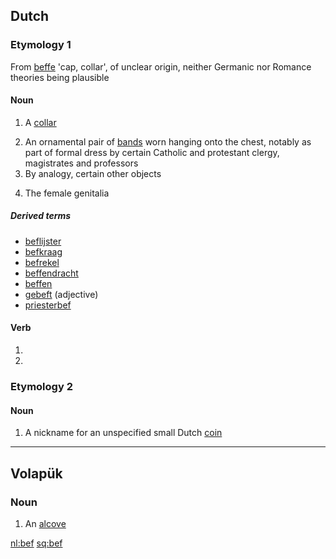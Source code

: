 {{also|BEF|B.E.F.|B. E. F.}}
==Dutch==

===Etymology 1===
From {{etyl|dum|nl}} [[beffe]] 'cap, collar', of unclear origin, neither Germanic nor Romance theories being plausible

====Noun====
{{nl-noun|beffen}}

# {{archaic}} A [[collar]]
# An ornamental pair of [[band]]s worn hanging onto the chest, notably as part of formal dress by certain Catholic and protestant clergy, magistrates and professors
# By analogy, certain other objects
# {{slang}} The female genitalia

=====Derived terms=====
* [[beflijster]] {{m}}
* [[befkraag]]
* [[befrekel]] {{m}}
* [[beffendracht]]
* [[beffen]]
* [[gebeft]] (adjective)
* [[priesterbef]]

====Verb====
{{infl|nl}}

# {{nl-verb-form|p=1|n=sg|t=pres|m=ind|beffen}}
# {{nl-verb-form|m=imp|beffen}}

===Etymology 2===

====Noun====
{{nl-noun|beffen}}

# A nickname for an unspecified small Dutch [[coin]]

----

==Volapük==

===Noun===
{{infl|vo|noun}}

# An [[alcove]]

[[nl:bef]]
[[sq:bef]]